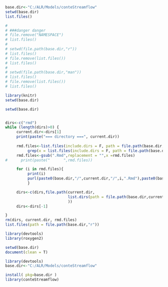 ```r
base.dir<-"C:/ALR/Models/conteStreamflow"
setwd(base.dir)
list.files()

# 
# ###danger danger
# file.remove("NAMESPACE")
# list.files()
# 
# setwd(file.path(base.dir,"r"))
# list.files()
# file.remove(list.files())
# list.files()
# 
# setwd(file.path(base.dir,"man"))
# list.files()
# file.remove(list.files())
# list.files()

```


```r
library(knitr)
setwd(base.dir)

```

```r
setwd(base.dir)


dirs<-c("rmd")
while (length(dirs)>0) {
     current.dir<-dirs[1]
     print(paste("=== directory ===", current.dir))
     
     rmd.files<-list.files(include.dirs = F, path = file.path(base.dir,current.dir))[
          grep(x = list.files(include.dirs = F, path = file.path(base.dir,current.dir)),".Rmd")]
     rmd.files<-gsub(".Rmd",replacement = "",x =rmd.files)
#      print(paste("      ",rmd.files))

     for (i in rmd.files){
          print(i)
          purl(paste0(base.dir,"/",current.dir,"/",i,".Rmd"),paste0(base.dir,"/r/",i,".R"))
          }

     dirs<-c(dirs,file.path(current.dir,
                            list.dirs(path = file.path(base.dir,current.dir),recursive = F,full.names = F) 
                            ))
     dirs<-dirs[-1]

}
rm(dirs, current.dir, rmd.files)
list.files(path = file.path(base.dir,"r"))
```

```r
library(devtools)
library(roxygen2)

```

```r

setwd(base.dir)
document(clean = T)
```

```r
library(devtools)
base.dir<-"C:/ALR/Models/conteStreamflow"

install( pkg=base.dir )
library(conteStreamflow)

```

